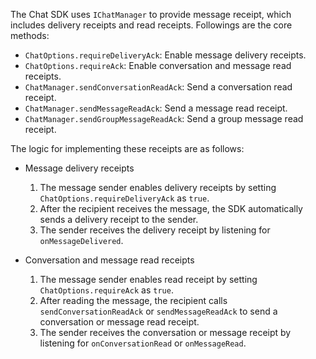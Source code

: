 <PlatformWrapper platform="react-native">

The Chat SDK uses `IChatManager` to provide message receipt, which includes delivery receipts and read receipts. Followings are the core methods:

- `ChatOptions.requireDeliveryAck`: Enable message delivery receipts. 
- `ChatOptions.requireAck`: Enable conversation and message read receipts.
- `ChatManager.sendConversationReadAck`: Send a conversation read receipt.
- `ChatManager.sendMessageReadAck`: Send a message read receipt.
- `ChatManager.sendGroupMessageReadAck`: Send a group message read receipt.

The logic for implementing these receipts are as follows:

- Message delivery receipts

  1. The message sender enables delivery receipts by setting `ChatOptions.requireDeliveryAck` as `true`.
  2. After the recipient receives the message, the SDK automatically sends a delivery receipt to the sender.
  3. The sender receives the delivery receipt by listening for `onMessageDelivered`.

- Conversation and message read receipts

  1. The message sender enables read receipt by setting `ChatOptions.requireAck` as `true`.
  2. After reading the message, the recipient calls `sendConversationReadAck` or `sendMessageReadAck` to send a conversation or message read receipt.
  3. The sender receives the conversation or message receipt by listening for `onConversationRead` or `onMessageRead`.

</PlatformWrapper>